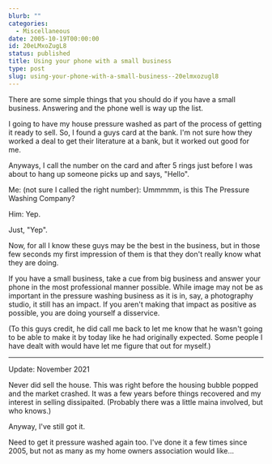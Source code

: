 ```yaml
---
blurb: ""
categories:
  - Miscellaneous
date: 2005-10-19T00:00:00
id: 20eLMxoZugL8
status: published
title: Using your phone with a small business
type: post
slug: using-your-phone-with-a-small-business--20elmxozugl8
---
```


There are some simple things that you should do if you have a small business. Answering and the phone well is way up the list.  

I going to have my house pressure washed as part of the process of getting it ready to sell. So, I found a guys card at the bank. I'm not sure how they worked a deal to get their literature at a bank, but it worked out good for me. 

Anyways, I call the number on the card and after 5 rings just before I was about to hang up someone picks up and says, "Hello".  

Me: (not sure I called the right number): Ummmmm, is this The Pressure Washing Company?  

Him: Yep.  

Just, "Yep". 

Now, for all I know these guys may be the best in the business, but in those few seconds my first impression of them is that they don't really know what they are doing.  

If you have a small business, take a cue from big business and answer your phone in the most professional manner possible. While image may not be as important in the pressure washing business as it is in, say, a photography studio, it still has an impact. If you aren't making that impact as positive as possible, you are doing yourself a disservice.  

(To this guys credit, he did call me back to let me know that he wasn't going to be able to make it by today like he had originally expected. Some people I have dealt with would have let me figure that out for myself.)

---

Update: November 2021

Never did sell the house. This was right before the housing bubble popped and the market crashed. It was a few years before things recovered and my interest in selling dissipaited. (Probably there was a little maina involved, but who knows.)

Anyway, I've still got it. 

Need to get it pressure washed again too. I've done it a few times since 2005, but not as many as my home owners association would like...



